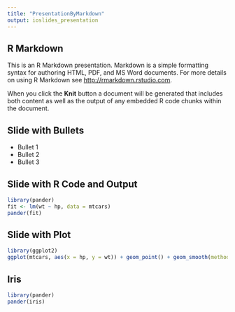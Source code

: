 ```yaml
---
title: "PresentationByMarkdown"
output: ioslides_presentation
---
```


## R Markdown

This is an R Markdown presentation. Markdown is a simple formatting syntax for authoring HTML, PDF, and MS Word documents. For more details on using R Markdown see <http://rmarkdown.rstudio.com>.

When you click the **Knit** button a document will be generated that includes both content as well as the output of any embedded R code chunks within the document.

## Slide with Bullets

- Bullet 1
- Bullet 2
- Bullet 3

## Slide with R Code and Output

```r
library(pander)
fit <- lm(wt ~ hp, data = mtcars)
pander(fit)
```

## Slide with Plot

```r
library(ggplot2)
ggplot(mtcars, aes(x = hp, y = wt)) + geom_point() + geom_smooth(method = "lm", se = FALSE)
```

## Iris

```r
library(pander)
pander(iris)
```
